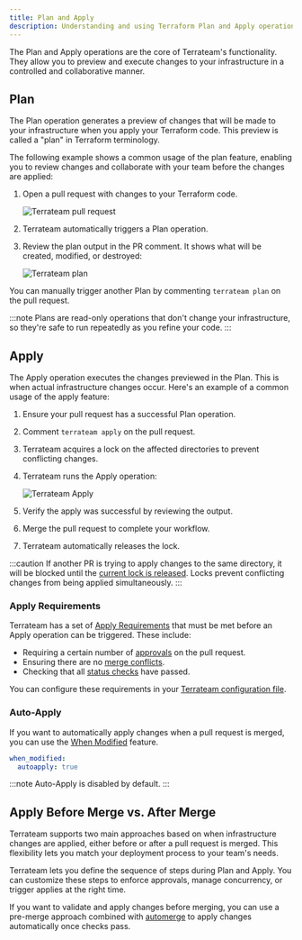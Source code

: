 ```yaml
---
title: Plan and Apply
description: Understanding and using Terraform Plan and Apply operations with Terrateam
---
```


The Plan and Apply operations are the core of Terrateam's functionality. They allow you to preview and execute changes to your infrastructure in a controlled and collaborative manner.

## Plan

The Plan operation generates a preview of changes that will be made to your infrastructure when you apply your Terraform code. This preview is called a "plan" in Terraform terminology.

The following example shows a common usage of the plan feature, enabling you to review changes and collaborate with your team before the changes are applied:
<Steps>
1. Open a pull request with changes to your Terraform code.

   ![Terrateam pull request](../../../assets/nibbler-pull-request.png)

2. Terrateam automatically triggers a Plan operation.

3. Review the plan output in the PR comment. It shows what will be created, modified, or destroyed:

    ![Terrateam plan](../../../assets/nibbler-terrateam-plan.png)

</Steps>

You can manually trigger another Plan by commenting `terrateam plan` on the pull request.

:::note
Plans are read-only operations that don't change your infrastructure, so they're safe to run repeatedly as you refine your code.
:::

## Apply

The Apply operation executes the changes previewed in the Plan. This is when actual infrastructure changes occur.
Here's an example of a common usage of the apply feature:
<Steps>
1. Ensure your pull request has a successful Plan operation.

2. Comment `terrateam apply` on the pull request.

3. Terrateam acquires a lock on the affected directories to prevent conflicting changes.

4. Terrateam runs the Apply operation:

   ![Terrateam Apply](../../../assets/nibbler-terrateam-apply.png)

5. Verify the apply was successful by reviewing the output.

6. Merge the pull request to complete your workflow.

7. Terrateam automatically releases the lock.
</Steps>

:::caution
If another PR is trying to apply changes to the same directory, it will be blocked until the [current lock is released](/advanced-workflows/locks-and-concurrency/). Locks prevent conflicting changes from being applied simultaneously.
:::



### Apply Requirements

Terrateam has a set of [Apply Requirements](/configuration-reference/apply-requirements) that must be met before an Apply operation can be triggered. These include:

- Requiring a certain number of [approvals](/configuration-reference/apply-requirements#approved) on the pull request.
- Ensuring there are no [merge conflicts](/configuration-reference/apply-requirements#merge-conflicts).
- Checking that all [status checks](/configuration-reference/apply-requirements#status-checks) have passed.

You can configure these requirements in your [Terrateam configuration file](/getting-started/configuration).
### Auto-Apply
If you want to automatically apply changes when a pull request is merged, you can use the [When Modified](/configuration-reference/when-modified) feature.
```yaml
when_modified:
  autoapply: true
```
:::note 
   Auto-Apply is disabled by default.
:::
## Apply Before Merge vs. After Merge
Terrateam supports two main approaches based on when infrastructure changes are applied, either before or after a pull request is merged. This flexibility lets you match your deployment process to your team's needs.

Terrateam lets you define the sequence of steps during Plan and Apply. You can customize these steps to enforce approvals, manage concurrency, or trigger applies at the right time.

If you want to validate and apply changes before merging, you can use a pre-merge approach combined with [automerge](/configuration-reference/automerge) to apply changes automatically once checks pass.
